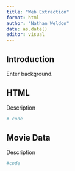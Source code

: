 ```yaml
---
title: "Web Extraction"
format: html
author: "Nathan Weldon"
date: as.date()
editor: visual
---
```


## Introduction

Enter background.

## HTML

Description

```r
# code
```

## Movie Data

Description

```r
#code
```
